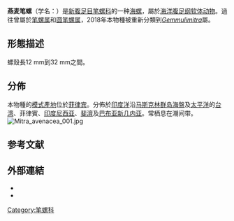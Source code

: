 {{Speciesbox
 | image = Mitra avenacea 002.jpg
 | taxon = Gemmulimitra avenacea
 | authority = (Reeve, 1845){{r|Reeve 1845|page1=31}}
 | synonyms_ref = <ref>{{Cite web |url=http://clade.ansp.org/obis/search.php/13101 |title=OBIS : ''Mitra'' (''Nebularia'') ''avenacea'' |access-date=2019-04-21 |archive-date=2012-03-22 |archive-url=https://web.archive.org/web/20120322162843/http://clade.ansp.org/obis/search.php/13101 |dead-url=no }}</ref>
 | synonyms =
* ''Mitra avenacea'' Reeve, 1845（原來組合）
* ''Mitra hanleyi'' Sowerby, 1874
* ''Mitra (Nebularia) indentata'' Orbigny, A.V.M.D. d', 1841
* ''Mitra indentata'' Sowerby, 1874
}}

'''燕麦笔螺'''（学名：''{{lang|la|Gemmulimitra avenacea}}''）是[[新腹足目|新腹足目]][[笔螺科|笔螺科]]的一种[[海螺|海螺]]{{r|shell_1217}}，屬於[[海洋生物|海洋]][[腹足纲|腹足纲]][[软体动物|软体动物]]{{r|WoRMS_1060779}}。過往曾屬於[[笔螺属|笔螺属]]{{r|Reeve 1845|page1=31}}和[[圆笔螺属|圆笔螺属]]{{r|shell_1217}}，2018年本物種被重新分類到''[[Gemmulimitra|Gemmulimitra]]''屬{{r|WoRMS_1060779|Fedosov et al 2018}}。

==形態描述==
螺殼長12 mm到32 mm之間{{Expand section|date=April 2010}}。

==分佈==
本物種的[[模式產地|模式產地]]位於[[菲律宾|菲律宾]]{{r|WoRMS_1060779}}。分佈於[[印度洋|印度洋]]沿[[马斯克林群岛|马斯克林群岛]][[海盤|海盤]]及[[太平洋|太平洋]]的[[台湾|台湾]]{{r|shell_1217}}、菲律賓{{r|WoRMS_1060779}}、[[印度尼西亚|印度尼西亚]]{{r|shell_1217}}、[[斐濟|斐濟]]及[[巴布亚新几内亚|巴布亚新几内亚]]。常栖息在潮间带{{r|shell_1217}}。
[[File:Mitra_avenacea_001.jpg|thumb]]

==参考文献==
{{reflist|refs=
<ref name="Fedosov et al 2018">{{Fedosov et al 2018}}</ref>
<ref name="Reeve 1845">{{cite journal
 |url=http://biodiversitylibrary.org/page/8937231
 |last1=Reeve
 |first=L.A
 |year=1845
 |title=Monograph of the genus ''Mitra''
 |journal=''[[Conchologia_Iconica|Conchologia Iconica]]''
 |volume=2
 |pages=pl. 1-39 and unpaginated text
 |publisher=L. Reeve & Co.
 |location=London
 |language=en
 |access-date=2019-04-21
 |archive-date=2022-01-01
 |archive-url=https://web.archive.org/web/20220101170551/https://www.biodiversitylibrary.org/page/8937231
 |dead-url=no
 }}</ref>
<ref name="shell_1217">{{cite web
 |url=http://shell.sinica.edu.tw/chinese/shellbase_detail.php?science_no=1217
 |title=国际贝库：燕麦笔螺
 |publisher=台湾贝类资料库
 |access-date=2009-08-11
 |language=zh-hant
 |archive-date=2016-03-04
 |archive-url=https://web.archive.org/web/20160304120121/http://shell.sinica.edu.tw/chinese/shellbase_detail.php?science_no=1217
 |dead-url=no
 }}</ref>
<ref name="WoRMS_1060779">{{WoRMS |id=1060779 
 |title=''Gemmulimitra avenacea'' (Reeve, 1845)
 |last=Bouchet |first=Philippe |authorlink=菲利普·布歇特
 |date=2018-02-19 |access-date=2019-04-21 }}</ref>
}}

==外部連結==
{{commonscat|mitra avenacea}}
*{{Wikispecies-inline|mitra avenacea}}
*{{gastropods.com |key=9 |id=5229 |title=''Mitra (Nebularia) avenacea'' |access-date=2010-12-10 }}
{{Taxonbar|from=Q6881977}}
[[Category:笔螺科|Category:笔螺科]]